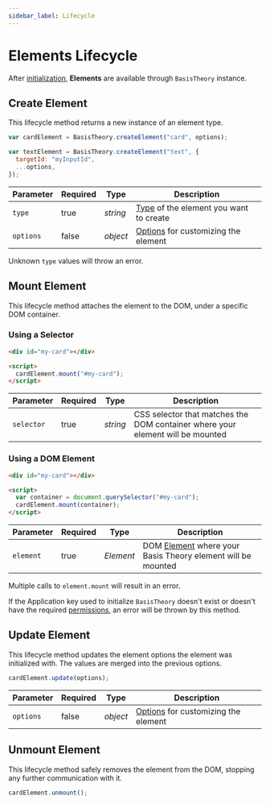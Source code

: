 ```yaml
---
sidebar_label: Lifecycle
---
```



# Elements Lifecycle

After [initialization](/docs/sdks/web/javascript#initialization), **Elements** are available through `BasisTheory` instance.

## Create Element

This lifecycle method returns a new instance of an element type.

```javascript showLineNumbers
var cardElement = BasisTheory.createElement("card", options);

var textElement = BasisTheory.createElement("text", {
  targetId: "myInputId",
  ...options,
});
```

| Parameter | Required | Type     | Description                                                               |
|-----------|----------|----------|---------------------------------------------------------------------------|
| `type`    | true     | _string_ | [Type](/docs/sdks/web/javascript/types) of the element you want to create |
| `options` | false    | _object_ | [Options](/docs/sdks/web/javascript/options) for customizing the element  |

<Alert type={Alerts.WARNING}>Unknown <code>type</code> values will throw an error.</Alert>

## Mount Element

This lifecycle method attaches the element to the DOM, under a specific DOM container.

### Using a Selector

```html showLineNumbers
<div id="my-card"></div>

<script>
  cardElement.mount("#my-card");
</script>
```

| Parameter  | Required | Type     | Description                                                                    |
|------------|----------|----------|--------------------------------------------------------------------------------|
| `selector` | true     | _string_ | CSS selector that matches the DOM container where your element will be mounted |

### Using a DOM Element

```html showLineNumbers
<div id="my-card"></div>

<script>
  var container = document.querySelector("#my-card");
  cardElement.mount(container);
</script>
```

| Parameter  | Required | Type      | Description                                                                                                             |
|------------|----------|-----------|-------------------------------------------------------------------------------------------------------------------------|
| `element` | true      | _Element_ | DOM [Element](https://developer.mozilla.org/en-US/docs/Web/API/Element) where your Basis Theory element will be mounted |


<Alert type={Alerts.WARNING}>Multiple calls to <code>element.mount</code> will result in an error.</Alert>

<Alert type={Alerts.WARNING}>If the Application key used to initialize <code>BasisTheory</code> doesn't exist or doesn't have the required <a href="/docs/api/applications/permissions">permissions</a>, an error will be thrown by this method.</Alert>

## Update Element

This lifecycle method updates the element options the element was initialized with. The values are merged into the previous options.

```javascript showLineNumbers
cardElement.update(options);
```

| Parameter | Required | Type     | Description                                                              |
|-----------|----------|----------|--------------------------------------------------------------------------|
| `options` | false    | _object_ | [Options](/docs/sdks/web/javascript/options) for customizing the element |

## Unmount Element

This lifecycle method safely removes the element from the DOM, stopping any further communication with it.

```javascript showLineNumbers
cardElement.unmount();
```

<Alert
  type={Alerts.WARNING}
  content="Trying to mount an element that has been unmounted will result in an error."
/>
